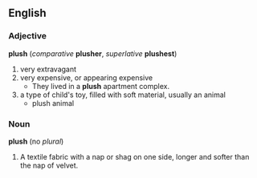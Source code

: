 ==English==
=== Adjective ===
'''plush''' (''comparative'' '''plusher''', ''superlative'' '''plushest''')
# very extravagant
# very expensive, or appearing expensive
#* They lived in a '''plush''' apartment complex.
# a type of child's toy, filled with soft material, usually an animal
#* plush animal
=== Noun ===
'''plush''' (no ''plural'')
# A textile fabric with a nap or shag on one side, longer and softer than the nap of velvet.